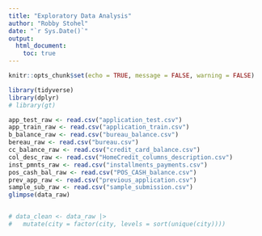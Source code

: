 ```yaml
---
title: "Exploratory Data Analysis"
author: "Robby Stohel"
date: "`r Sys.Date()`"
output: 
  html_document:
    toc: true
---
```



```r
knitr::opts_chunk$set(echo = TRUE, message = FALSE, warning = FALSE)

library(tidyverse)
library(dplyr)
# library(gt)

app_test_raw <- read.csv("application_test.csv")
app_train_raw <- read.csv("application_train.csv")
b_balance_raw <- read.csv("bureau_balance.csv")
bereau_raw <- read.csv("bureau.csv")
cc_balance_raw <- read.csv("credit_card_balance.csv")
col_desc_raw <- read.csv("HomeCredit_columns_description.csv")
inst_pmnts_raw <- read.csv("installments_payments.csv")
pos_cash_bal_raw <- read.csv("POS_CASH_balance.csv")
prev_app_raw <- read.csv("previous_application.csv")
sample_sub_raw <- read.csv("sample_submission.csv")
glimpse(data_raw)


# data_clean <- data_raw |>
#   mutate(city = factor(city, levels = sort(unique(city))))
```
